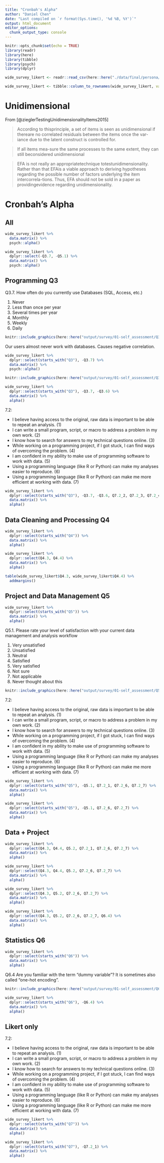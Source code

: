 ```yaml
---
title: "Cronbah's Alpha"
author: "Daniel Chen"
date: "Last compiled on `r format(Sys.time(), '%d %B, %Y')`"
output: html_document
editor_options: 
  chunk_output_type: console
---
```


```r
knitr::opts_chunk$set(echo = TRUE)
library(readr)
library(here)
library(tibble)
library(psych)
library(dplyr)

wide_survey_likert <- readr::read_csv(here::here("./data/final/persona/01-participant_numeric-wide_survey_likert.csv"))

wide_survey_likert <- tibble::column_to_rownames(wide_survey_likert, var = "id")
```

# Unidimensional

From [@zieglerTestingUnidimensionalityItems2015]

>According to thisprinciple, a set of items is seen as unidimensional if thereare no correlated residuals between the items once the var-iance due to the latent construct is controlled for.

> If all items mea-sure the same processes to the same extent, they can still beconsidered unidimensional 

> EFA is not really an appropriatetechnique totestunidimensionality. Rather than that EFAis a viable approach to deriving hypotheses regarding the possible number of factors underlying the item intercorrela-tions. Thus, EFA should not be sold in a paper as providingevidence regarding unidimensionality.

# Cronbah's Alpha

## All

```r
wide_survey_likert %>%
  data.matrix() %>%
  psych::alpha()
```

```r
wide_survey_likert %>%
  dplyr::select(-Q3.7, -Q5.1) %>%
  data.matrix() %>%
  psych::alpha()
```


## Programming Q3

Q3.7. How often do you currently use Databases (SQL, Access, etc.)

1. Never
2. Less than once per year
3. Several times per year
4. Monthly
5. Weekly
6. Daily

```r
knitr::include_graphics(here::here("output/survey/01-self_assessment/Q3.7.png"))
```

Our users almost never work with databases.
Causes negative correlation.


```r
wide_survey_likert %>%
  dplyr::select(starts_with("Q3"), -Q3.7) %>%
  data.matrix() %>%
  psych::alpha()
```

```r
knitr::include_graphics(here::here("output/survey/01-self_assessment/Q3.6.png"))
```

```r
wide_survey_likert %>%
  dplyr::select(starts_with("Q3"), -Q3.7, -Q3.6) %>%
  data.matrix() %>%
  alpha()
```

7.2:

- I believe having access to the original, raw data is important to be able to repeat an analysis. (1)
- I can write a small program, script, or macro to address a problem in my own work. (2)
- I know how to search for answers to my technical questions online. (3)
- While working on a programming project, if I got stuck, I can find ways of overcoming the problem. (4)
- I am confident in my ability to make use of programming software to work with data. (5)
- Using a programming language (like R or Python) can make my analyses easier to reproduce. (6)
- Using a programming language (like R or Python) can make me more efficient at working with data. (7)

```r
wide_survey_likert %>%
  dplyr::select(starts_with("Q3"), -Q3.7, -Q3.6, Q7.2_2, Q7.2_3, Q7.2_4, Q7.2_5, Q7.2_6, Q7.2_7) %>%
  data.matrix() %>%
  alpha()
```

## Data Cleaning and Processing Q4

```r
wide_survey_likert %>%
  dplyr::select(starts_with("Q4")) %>%
  data.matrix() %>%
  alpha()
```

```r
wide_survey_likert %>%
  dplyr::select(Q4.3, Q4.4) %>%
  data.matrix() %>%
  alpha()
```

```r
table(wide_survey_likert$Q4.3, wide_survey_likert$Q4.4) %>%
  addmargins()
```

## Project and Data Management Q5

```r
wide_survey_likert %>%
  dplyr::select(starts_with("Q5")) %>%
  data.matrix() %>%
  alpha()
```


Q5.1. Please rate your level of satisfaction with your current data
management and analysis workflow 

1. Very unsatisfied
2. Unsatisfied
3. Neutral
4. Satisfied
5. Very satisfied
6. Not sure
7. Not applicable
8. Never thought about this

```r
knitr::include_graphics(here::here("output/survey/01-self_assessment/Q5.1.png"))
```

7.2:

- I believe having access to the original, raw data is important to be able to repeat an analysis. (1)
- I can write a small program, script, or macro to address a problem in my own work. (2)
- I know how to search for answers to my technical questions online. (3)
- While working on a programming project, if I got stuck, I can find ways of overcoming the problem. (4)
- I am confident in my ability to make use of programming software to work with data. (5)
- Using a programming language (like R or Python) can make my analyses easier to reproduce. (6)
- Using a programming language (like R or Python) can make me more efficient at working with data. (7)

```r
wide_survey_likert %>%
  dplyr::select(starts_with("Q5"), -Q5.1, Q7.2_1, Q7.2_6, Q7.2_7) %>%
  data.matrix() %>%
  alpha()
```

```r
wide_survey_likert %>%
  dplyr::select(starts_with("Q5"), -Q5.1, Q7.2_6, Q7.2_7) %>%
  data.matrix() %>%
  alpha()
```

## Data + Project

```r
wide_survey_likert %>%
  dplyr::select(Q4.3, Q4.4, Q5.2, Q7.2_1, Q7.2_6, Q7.2_7) %>%
  data.matrix() %>%
  alpha()
```

```r
wide_survey_likert %>%
  dplyr::select(Q4.3, Q4.4, Q5.2, Q7.2_6, Q7.2_7) %>%
  data.matrix() %>%
  alpha()
```

```r
wide_survey_likert %>%
  dplyr::select(Q4.3, Q5.2, Q7.2_6, Q7.2_7) %>%
  data.matrix() %>%
  alpha()
```

```r
wide_survey_likert %>%
  dplyr::select(Q4.3, Q5.2, Q7.2_6, Q7.2_7, Q6.4) %>%
  data.matrix() %>%
  alpha()
```


## Statistics Q6


```r
wide_survey_likert %>%
  dplyr::select(starts_with("Q6")) %>%
  data.matrix() %>%
  alpha()
```

Q6.4 Are you familiar with the term "dummy variable"? It is sometimes also called "one-hot encoding".

```r
knitr::include_graphics(here::here("output/survey/01-self_assessment/Q6.4.png"))
```


```r
wide_survey_likert %>%
  dplyr::select(starts_with("Q6"), -Q6.4) %>%
  data.matrix() %>%
  alpha()
```

## Likert only

7.2:

- I believe having access to the original, raw data is important to be able to repeat an analysis. (1)
- I can write a small program, script, or macro to address a problem in my own work. (2)
- I know how to search for answers to my technical questions online. (3)
- While working on a programming project, if I got stuck, I can find ways of overcoming the problem. (4)
- I am confident in my ability to make use of programming software to work with data. (5)
- Using a programming language (like R or Python) can make my analyses easier to reproduce. (6)
- Using a programming language (like R or Python) can make me more efficient at working with data. (7)

```r
wide_survey_likert %>%
  dplyr::select(starts_with("Q7")) %>%
  data.matrix() %>%
  alpha()
```

```r
wide_survey_likert %>%
  dplyr::select(starts_with("Q7"), -Q7.2_1) %>%
  data.matrix() %>%
  alpha()
```

